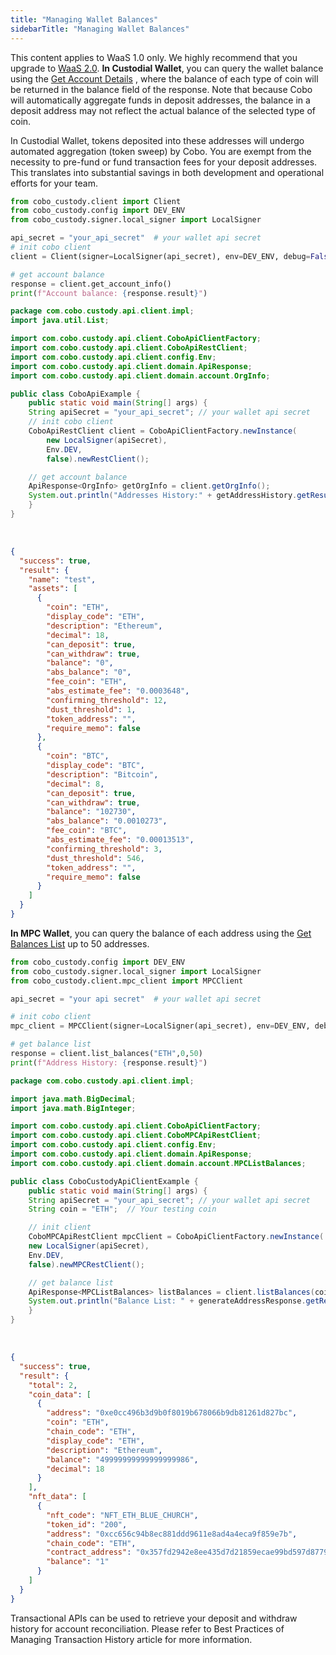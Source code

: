 ```yaml
---
title: "Managing Wallet Balances"
sidebarTitle: "Managing Wallet Balances"
---
```

<Note>This content applies to WaaS 1.0 only. We highly recommend that you upgrade to [WaaS 2.0](https://www.cobo.com/developers/v2/guides/overview/introduction).</Note>
**In Custodial Wallet**, you can query the wallet balance using the [Get Account Details](/v1/api-references/custody-wallet/org_info) , where the balance of each type of coin will be returned in the balance field of the response.
Note that because Cobo will automatically aggregate funds in deposit addresses, the balance in a deposit address may not reflect the actual balance of the selected type of coin.

<Tip>In Custodial Wallet, tokens deposited into these addresses will undergo automated aggregation (token sweep) by Cobo. You are exempt from the necessity to pre-fund or fund transaction fees for your deposit addresses. This translates into substantial savings in both development and operational efforts for your team.</Tip>
<CodeGroup>
```python Python
from cobo_custody.client import Client
from cobo_custody.config import DEV_ENV
from cobo_custody.signer.local_signer import LocalSigner

api_secret = "your_api_secret"  # your wallet api secret
# init cobo client
client = Client(signer=LocalSigner(api_secret), env=DEV_ENV, debug=False)

# get account balance
response = client.get_account_info()
print(f"Account balance: {response.result}")


```
```java Java
package com.cobo.custody.api.client.impl;
import java.util.List;

import com.cobo.custody.api.client.CoboApiClientFactory;
import com.cobo.custody.api.client.CoboApiRestClient;
import com.cobo.custody.api.client.config.Env;
import com.cobo.custody.api.client.domain.ApiResponse;
import com.cobo.custody.api.client.domain.account.OrgInfo;

public class CoboApiExample {
    public static void main(String[] args) {
    String apiSecret = "your_api_secret"; // your wallet api secret
    // init cobo client
    CoboApiRestClient client = CoboApiClientFactory.newInstance(
        new LocalSigner(apiSecret),
        Env.DEV,
        false).newRestClient();

    // get account balance
    ApiResponse<OrgInfo> getOrgInfo = client.getOrgInfo();
    System.out.println("Addresses History:" + getAddressHistory.getResult());
    }
}


```
</CodeGroup><br />
<Accordion title="View Response - Custodial Wallet">
```json
{
  "success": true,
  "result": {
    "name": "test",
    "assets": [
      {
        "coin": "ETH",
        "display_code": "ETH",
        "description": "Ethereum",
        "decimal": 18,
        "can_deposit": true,
        "can_withdraw": true,
        "balance": "0",
        "abs_balance": "0",
        "fee_coin": "ETH",
        "abs_estimate_fee": "0.0003648",
        "confirming_threshold": 12,
        "dust_threshold": 1,
        "token_address": "",
        "require_memo": false
      },
      {
        "coin": "BTC",
        "display_code": "BTC",
        "description": "Bitcoin",
        "decimal": 8,
        "can_deposit": true,
        "can_withdraw": true,
        "balance": "102730",
        "abs_balance": "0.0010273",
        "fee_coin": "BTC",
        "abs_estimate_fee": "0.00013513",
        "confirming_threshold": 3,
        "dust_threshold": 546,
        "token_address": "",
        "require_memo": false
      }
    ]
  }
}


```
</Accordion>


**In MPC Wallet**, you can query the balance of each address using the [Get Balances List](/v1/api-references/mpc-wallet/mpc_list_balances) up to 50 addresses.
<CodeGroup>
```python Python
from cobo_custody.config import DEV_ENV
from cobo_custody.signer.local_signer import LocalSigner
from cobo_custody.client.mpc_client import MPCClient

api_secret = "your api secret"  # your wallet api secret

# init cobo client
mpc_client = MPCClient(signer=LocalSigner(api_secret), env=DEV_ENV, debug=False)

# get balance list
response = client.list_balances("ETH",0,50)
print(f"Address History: {response.result}")
```
```java Java
package com.cobo.custody.api.client.impl;

import java.math.BigDecimal;
import java.math.BigInteger;

import com.cobo.custody.api.client.CoboApiClientFactory;
import com.cobo.custody.api.client.CoboMPCApiRestClient;
import com.cobo.custody.api.client.config.Env;
import com.cobo.custody.api.client.domain.ApiResponse;
import com.cobo.custody.api.client.domain.account.MPCListBalances;

public class CobоCustodyApiClientExample {
    public static void main(String[] args) {
    String apiSecret = "your_api_secret"; // your wallet api secret
    String coin = "ETH";  // Your testing coin

    // init client
    CoboMPCApiRestClient mpcClient = CoboApiClientFactory.newInstance(
    new LocalSigner(apiSecret),
    Env.DEV,
    false).newMPCRestClient();

    // get balance list
    ApiResponse<MPCListBalances> listBalances = client.listBalances(coin,0,50);
    System.out.println("Balance List: " + generateAddressResponse.getResult());
    }
}
```
</CodeGroup><br />
<Accordion title="View Response - MPC Wallet">
```json
{
  "success": true,
  "result": {
    "total": 2,
    "coin_data": [
      {
        "address": "0xe0cc496b3d9b0f8019b678066b9db81261d827bc",
        "coin": "ETH",
        "chain_code": "ETH",
        "display_code": "ETH",
        "description": "Ethereum",
        "balance": "49999999999999999986",
        "decimal": 18
      }
    ],
    "nft_data": [
      {
        "nft_code": "NFT_ETH_BLUE_CHURCH",
        "token_id": "200",
        "address": "0xcc656c94b8ec881ddd9611e8ad4a4eca9f859e7b",
        "chain_code": "ETH",
        "contract_address": "0x357fd2942e8ee435d7d21859ecae99bd597d8779",
        "balance": "1"
      }
    ]
  }
}
```
</Accordion>


Transactional APIs can be used to retrieve your deposit and withdraw history for account reconciliation.
Please refer to <Tooltip tip="Coming Soon">Best Practices of Managing Transaction History</Tooltip> article for more information.
